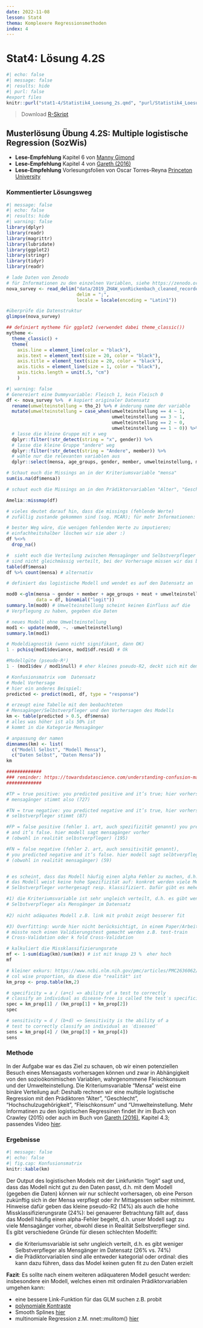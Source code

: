 ```yaml
---
date: 2022-11-08
lesson: Stat4
thema: Komplexere Regressionsmethoden
index: 4
---
```


# Stat4: Lösung 4.2S

```r
#| echo: false
#| message: false
#| results: hide
#| purl: false
#export files
knitr::purl("stat1-4/Statistik4_Loesung_2s.qmd", "purl/Statistik4_Loesung_2s.R", documentation = 0)
```

>Download [R-Skript](../purl/Statistik4_Loesung_2s.R) 

## Musterlösung Übung 4.2S: Multiple logistische Regression (SozWis)

- **Lese-Empfehlung** Kapitel 6 von [Manny Gimond]( https://mgimond.github.io/Stats-in-R/Logistic.html)
- **Lese-Empfehlung** Kapitel 4 von [Gareth (2016)](http://faculty.marshall.usc.edu/gareth-james/ISL/ISLR%20Seventh%20Printing.pdf)
- **Lese-Empfehlung** Vorlesungsfolien von Oscar Torres-Reyna [Princeton University](https://www.princeton.edu/~otorres/LogitR101.pdf)

### Kommentierter Lösungsweg
```r
#| message: false
#| echo: false
#| results: hide
#| warning: false
library(dplyr)
library(readr)
library(magrittr)
library(lubridate)
library(ggplot2)
library(stringr)
library(tidyr)
library(readr)

# lade Daten von Zenodo
# für Informationen zu den einzelnen Variablen, siehe https://zenodo.org/record/3554884/files/2020_ZHAW_vonRickenbach_Variablen_cleaned_recoded_survey_dataset_anonym_NOVANIMAL.pdf?download=1
nova_survey <- read_delim("data/2019_ZHAW_vonRickenbach_cleaned_recorded_survey_dataset_NOVANIMAL_anonym.csv", 
                          delim = ";",
                          locale = locale(encoding = "Latin1")) 

#überprüfe die Datenstruktur
glimpse(nova_survey)

## definiert mytheme für ggplot2 (verwendet dabei theme_classic())
mytheme <- 
  theme_classic() + 
  theme(
    axis.line = element_line(color = "black"), 
    axis.text = element_text(size = 20, color = "black"), 
    axis.title = element_text(size = 20, color = "black"), 
    axis.ticks = element_line(size = 1, color = "black"), 
    axis.ticks.length = unit(.5, "cm")
    )
```

```r
#| warning: false
# Genereiert eine Dummyvariable: Fleisch 1, kein Fleisch 0
df <- nova_survey %>%  # kopiert originaler Datensatz
  rename(umwelteinstellung = tho_2) %>% # änderung name der variable
  mutate(umwelteinstellung = case_when(umwelteinstellung == 4 ~ 1,
                                       umwelteinstellung == 3 ~ 1,
                                       umwelteinstellung == 2 ~ 0, 
                                       umwelteinstellung == 1 ~ 0)) %>% 
  # lasse die kleine Gruppe mit x weg
  dplyr::filter(!str_detect(string = "x", gender)) %>% 
  # lasse die kleine Gruppe "andere" weg
  dplyr::filter(!str_detect(string = "Andere", member)) %>%  
  # wähle nur die relevanten variablen aus
  dplyr::select(mensa, age_groups, gender, member, umwelteinstellung, meat) 

# Schaut euch die Missings an in der Kriteriumsvariable "mensa"
sum(is.na(df$mensa))

# schaut euch die Missings an in den Prädiktorvariablen "Alter", "Geschlecht", "Hochschulzugehörigkeit", "Umwelteinstellung"

Amelia::missmap(df) 

# vieles deutet darauf hin, dass die missings (fehlende Werte) 
# zufällig zustande gekommen sind (sog. MCAR); für mehr Informationen: https://uvastatlab.github.io/2019/05/01/getting-started-with-multiple-imputation-in-r/

# bester Weg wäre, die wenigen fehlenden Werte zu imputieren; 
# einfachheitshalber löschen wir sie aber :)
df %<>%
  drop_na()

#  sieht euch die Verteilung zwischen Mensagänger und Selbstverpfleger an
# sind nicht gleichmässig verteilt, bei der Vorhersage müssen wir das berücksichtigen
table(df$mensa) 
df %>% count(mensa) # alternativ

# definiert das logistische Modell und wendet es auf den Datensatz an

mod0 <-glm(mensa ~ gender + member + age_groups + meat + umwelteinstellung, 
           data = df, binomial("logit"))
summary.lm(mod0) # Umwelteinstellung scheint keinen Einfluss auf die 
# Verpflegung zu haben, gegeben die Daten

# neues Modell ohne Umwelteinstellung
mod1 <- update(mod0, ~. -umwelteinstellung)
summary.lm(mod1)

# Modeldiagnostik (wenn nicht signifikant, dann OK)
1 - pchisq(mod1$deviance, mod1$df.resid) # Ok

#Modellgüte (pseudo-R²)
1 - (mod1$dev / mod1$null) # eher kleines pseudo-R2, deckt sich mit dem R-Squared aus dem obigen output summary.lm()

# Konfusionsmatrix vom  Datensatz
# Model Vorhersage
# hier ein anderes Beispiel: 
predicted <- predict(mod1, df, type = "response")

# erzeugt eine Tabelle mit den beobachteten
# Mensagänger/Selbstverpfleger und den Vorhersagen des Modells
km <- table(predicted > 0.5, df$mensa) 
# alles was höher ist als 50% ist 
# kommt in die Kategorie Mensagänger

# anpassung der namen
dimnames(km) <- list(
  c("Modell Selbst", "Modell Mensa"),
  c("Daten Selbst", "Daten Mensa"))
km

#############
### reminder: https://towardsdatascience.com/understanding-confusion-matrix-a9ad42dcfd62
#############

#TP = true positive: you predicted positive and it’s true; hier vorhersage 
# mensagänger stimmt also (727)

#TN = true negative: you predicted negative and it’s true, hier vorhersage der 
# selbstverpfleger stimmt (87)

#FP = false positive (fehler 1. art, auch spezifizität genannt) you predicted 
# and it’s false. hier modell sagt mensagänger vorher 
# (obwohl in realität selbstverpfleger) (195)

#FN = false negative (fehler 2. art, auch sensitivität genannt), 
# you predicted negative and it’s false. hier modell sagt selbtverpfleger vorher 
# (obwohl in realität mensagänger) (59)


# es scheint, dass das Modell häufig einen alpha Fehler zu machen, d.h. es 
# das Modell weist keine hohe Spezifizität auf: konkret werden viele Mensagänger als 
# Selbstverpfleger vorhergesagt resp. klassifiziert. Dafür gibt es mehere Gründe: 

#1) die Kriteriumsvariable ist sehr ungleich verteilt, d.h. es gibt weniger
# Selbstverpfleger als Mensgänger im Datensatz 
 
#2) nicht adäquates Modell z.B. link mit probit zeigt besserer fit

#3) Overfitting: wurde hier nicht berücksichtigt, in einem Paper/Arbeit 
# müsste noch einen Validierungstest gemacht werden z.B. test-train 
# Cross-Validation oder k fold Cross-Validation 

# kalkuliert die Missklassifizierungsrate 
mf <- 1-sum(diag(km)/sum(km)) # ist mit knapp 23 %  eher hoch
mf

# kleiner exkurs: https://www.ncbi.nlm.nih.gov/pmc/articles/PMC2636062/
# col wise proportion, da diese die "realität" ist
km_prop <- prop.table(km,2)

# specificity = a / (a+c) => ability of a test to correctly 
# classify an individual as disease-free is called the test′s specificity
spec = km_prop[1] / (km_prop[1] + km_prop[2])
spec

# sensitivity = d / (b+d) => Sensitivity is the ability of a 
# test to correctly classify an individual as ′diseased′
sens = km_prop[4] / (km_prop[3] + km_prop[4])
sens
```

### Methode

In der Aufgabe war es das Ziel zu schauen, ob wir einen potenziellen Besuch eines Mensagasts vorhersagen können und zwar in Abhängigkeit von den sozioökonimischen Variablen, wahrgenommene Fleischkonsum und der Umwelteinstellung. Die Kriteriumsvariable "Mensa" weist eine binäre Verteilung auf: Deshalb rechnen wir eine multiple logistische Regression mit den Prädiktoren “Alter”, “Geschlecht”, “Hochschulzugehörigkeit”, "Fleischkonsum" und "Umwelteinstellung. Mehr Informatinen zu den logistischen Regressinen findet ihr im Buch von Crawley (2015) oder auch im Buch von [Gareth (2016)](http://faculty.marshall.usc.edu/gareth-james/ISL/ISLR%20Seventh%20Printing.pdf), Kapitel 4.3; passendes Video [hier](https://www.youtube.com/watch?v=31Q5FGRnxt4&list=PL5-da3qGB5IC4vaDba5ClatUmFppXLAhE&index=2).

### Ergebnisse
```r
#| message: false
#| echo: false
#| fig.cap: Konfusionsmatrix
knitr::kable(km)
```

Der Output des logistischen Models mit der Linkfunktin "logit" sagt und, dass das Modell nicht gut zu den Daten passt, d.h. mit dem Modell (gegeben die Daten) können wir nur schlecht vorhersagen, ob eine Person zukünftig sich in der Mensa verpflegt oder ihr Mittagessen selber mitnimmt. Hinweise dafür geben das kleine pseudo-R2 (14%) als auch die hohe Missklassifizierungsrate (24%): bei genauerer Betrachtung fällt auf, dass das Modell häufig einen alpha-Fehler begeht, d.h. unser Modell sagt zu viele Mensagänger vorher, obwohl diese in Realität Selbstverpfleger sind. 
Es gibt verschiedene Gründe für diesen schlechten Modelfit:

* die Kriteriumsvariable ist sehr ungleich verteilt, d.h. es gibt weniger Selbstverpfleger als Mensgänger im Datensatz (26% vs. 74%)
* die Prädiktorvariablen sind alle entweder kategorial oder ordinal: dies kann dazu führen, dass das Model keinen guten fit zu den Daten erzielt 

**Fazit**: Es sollte nach einem weiteren adäquateren Modell gesucht werden: insbesondere ein Modell, welches einen mit ordinalen Prädiktorvariablen umgehen kann: 

- eine bessere Link-Funktion für das GLM suchen z.B. probit 
- [polynomiale Kontraste](https://stats.stackexchange.com/questions/195246/how-to-handle-ordinal-categorical-variable-as-independent-variable)
- Smooth Splines [hier](https://www.frontiersin.org/articles/10.3389/fams.2017.00015/full)
- multinomiale Regression z.M. nnet::mulitom() [hier](https://stats.idre.ucla.edu/r/dae/multinomial-logistic-regression/) 
